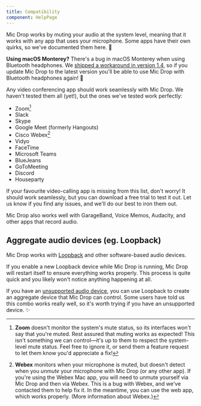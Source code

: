 ```yaml
---
title: Compatibility
component: HelpPage
---
```




<Panel>

Mic Drop works by muting your audio at the system level, meaning that it works with any app that uses your microphone. Some apps have their own quirks, so we've documented them here. 🙂

**Using macOS Monterey?** There's a bug in macOS Monterey when using Bluetooth headphones. We [shipped a workaround in version 1.4](/help/monterey-bluetooth), so if you update Mic Drop to the latest version you'll be able to use Mic Drop with Bluetooth headphones again! 🎉

Any video conferencing app should work seamlessly with Mic Drop. We haven't tested them all (yet!), but the ones we've tested work perfectly:

- Zoom[^1]
- Slack
- Skype
- Google Meet (formerly Hangouts)
- Cisco Webex[^2]
- Vidyo
- FaceTime
- Microsoft Teams
- BlueJeans
- GoToMeeting
- Discord
- Houseparty

If your favourite video-calling app is missing from this list, don't worry! It should work seamlessly, but you can <DownloadLink>download a free trial</DownloadLink> to test it out. Let us know if you find any issues, and we'll do our best to iron them out.

Mic Drop also works well with GarageBand, Voice Memos, Audacity, and other apps that record audio.

## Aggregate audio devices (eg. Loopback)

Mic Drop works with [Loopback](https://rogueamoeba.com/loopback/) and other software-based audio devices.

If you enable a new Loopback device while Mic Drop is running, Mic Drop will restart itself to ensure everything works properly. This process is quite quick and you likely won't notice anything happening at all.

If you have an [unsupported audio device](/help/hardware-issues), you can use Loopback to create an aggregate device that Mic Drop can control. Some users have told us this combo works really well, so it's worth trying if you have an unsupported device. ✨

[^1]: **Zoom** doesn't monitor the system's mute status, so its interfaces won't say that you're muted. Rest assured that muting works as expected! This isn't something we can control—it's up to them to respect the system-level mute status. Feel free to ignore it, or send them a feature request to let them know you'd appreciate a fix!
[^2]: **Webex** monitors when your microphone is muted, but doesn't detect when you _unmute_ your microphone with Mic Drop (or any other app). If you're using the Webex Mac app, you will need to unmute yourself via Mic Drop and then via Webex. This is a bug with Webex, and we've contacted them to help fix it. In the meantime, you can use the web app, which works properly. (<Link to="/help/webex">More information<VisuallyHidden> about Webex</VisuallyHidden></Link>.)

</Panel>
